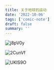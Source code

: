 ```yaml
---
title: 关于地球的运动
date: '2022-10-06'
tags: ['comic-note']
draft: false
summary: ''
---
```


![j8pV0y](https://cdn.jsdelivr.net/gh/klaaay/pbed@main/uPic/j8pV0y.png)

![2CunVf](https://cdn.jsdelivr.net/gh/klaaay/pbed@main/uPic/2CunVf.png)

![UKIS9O](https://cdn.jsdelivr.net/gh/klaaay/pbed@main/uPic/UKIS9O.png)
